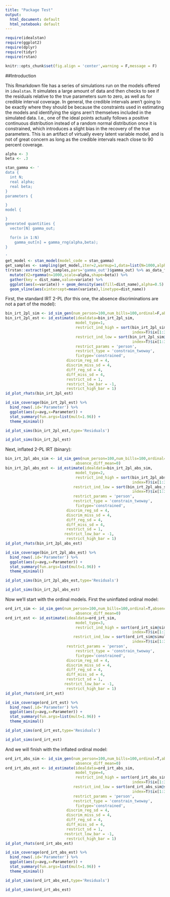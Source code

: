 ```yaml
---
title: "Package Test"
output:
  html_document: default
  html_notebook: default
---
```



```r

require(idealstan)
require(ggplot2)
require(dplyr)
require(tidyr)
require(rstan)

knitr::opts_chunk$set(fig.align = 'center',warning = F,message = F)
```


##Introduction

This Rmarkdown file has a series of simulations run on the models offered in `idealstan`. It simulates a large amount of data and then checks to see if the residuals relative to the true parameters sum to zero, as well as for credible interval coverage. In general, the credible intervals aren't going to be exactly where they should be because the constraints used in estimating the models and identifying the signs aren't themselves included in the simulated data. I.e., one of the ideal points actually follows a positive continuous distribution instead of a random normal distribution once it is constrained, which introduces a slight bias in the recovery of the true parameters. This is an artifact of virtually every latent variable model, and is not of great concern as long as the credible intervals reach close to 90 percent coverage. 

```r

alpha <- 3
beta <- .3

stan_gamma <- '
data {
  int N;
  real alpha;
  real beta;
}
parameters {

}
model {

}
generated quantities {
  vector[N] gamma_out;

  for(n in 1:N)
    gamma_out[n] = gamma_rng(alpha,beta);
}

'
get_model <- stan_model(model_code = stan_gamma)
get_samples <- sampling(get_model,iter=2,warmup=1,data=list(N=1000,alpha=alpha,beta=beta),algorithm="Fixed_param",chains=1)
t(rstan::extract(get_samples,pars='gamma_out')$gamma_out) %>% as_data_frame %>% 
  mutate(V2=rgamma(n=1000,scale=alpha,shape=beta)) %>% 
  gather(key = dist_name,value=variate) %>% 
  ggplot(aes(x=variate)) + geom_density(aes(fill=dist_name),alpha=0.5) + theme_minimal() +
  geom_vline(aes(xintercept=mean(variate),linetype=dist_name))
```


First, the standard IRT 2-PL (for this one, the absence discriminations are not a part of the model):

```r
bin_irt_2pl_sim <- id_sim_gen(num_person=100,num_bills=100,ordinal=F,absence=F)
bin_irt_2pl_est <- id_estimate(idealdata=bin_irt_2pl_sim,
                               model_type=1,
                               restrict_ind_high = sort(bin_irt_2pl_sim@simul_data$true_person,decreasing=T,
                                                        index=T)$ix[1:3],
                               restrict_ind_low = sort(bin_irt_2pl_sim@simul_data$true_person,decreasing=F, 
                                                        index=T)$ix[1:3],
                               restrict_params = 'person',
                               restrict_type = 'constrain_twoway',
                               fixtype='constrained',
                           discrim_reg_sd = 4,
                           discrim_miss_sd = 4,
                           diff_reg_sd = 4,
                           diff_miss_sd = 4,
                           restrict_sd = 1,
                           restrict_low_bar = -1,
                           restrict_high_bar = 1)
id_plot_rhats(bin_irt_2pl_est)
```

```r
id_sim_coverage(bin_irt_2pl_est) %>% 
  bind_rows(.id='Parameter') %>% 
  ggplot(aes(y=avg,x=Parameter)) +
  stat_summary(fun.args=list(mult=1.96)) + 
  theme_minimal() 
```

```r

id_plot_sims(bin_irt_2pl_est,type='Residuals')

```

```r

id_plot_sims(bin_irt_2pl_est)

```


Next, inflated 2-PL IRT (binary):

```r
bin_irt_2pl_abs_sim <- id_sim_gen(num_person=100,num_bills=100,ordinal=F,absence=T,
                               absence_diff_mean=0)
bin_irt_2pl_abs_est <- id_estimate(idealdata=bin_irt_2pl_abs_sim,
                               model_type=2,
                               restrict_ind_high = sort(bin_irt_2pl_abs_sim@simul_data$true_person,decreasing=T,
                                                        index=T)$ix[1:3],
                              restrict_ind_low = sort(bin_irt_2pl_abs_sim@simul_data$true_person,decreasing=F,
                                                        index=T)$ix[1:3],
                              restrict_params = 'person', 
                              restrict_type = 'constrain_twoway',
                               fixtype='constrained',
                           discrim_reg_sd = 4,
                           discrim_miss_sd = 4,
                           diff_reg_sd = 4,
                           diff_miss_sd = 4,
                           restrict_sd = 1,
                          restrict_low_bar = -1,
                           restrict_high_bar = 1)
id_plot_rhats(bin_irt_2pl_abs_est)
```

```r
id_sim_coverage(bin_irt_2pl_abs_est) %>% 
  bind_rows(.id='Parameter') %>% 
  ggplot(aes(y=avg,x=Parameter)) +
  stat_summary(fun.args=list(mult=1.96)) + 
  theme_minimal() 
```

```r

id_plot_sims(bin_irt_2pl_abs_est,type='Residuals')

```

```r

id_plot_sims(bin_irt_2pl_abs_est)

```

Now we'll start with the ordinal models. First the uninflated ordinal model:

```r
ord_irt_sim <- id_sim_gen(num_person=100,num_bills=100,ordinal=T,absence=F,
                               absence_diff_mean=0)
ord_irt_est <- id_estimate(idealdata=ord_irt_sim,
                               model_type=3,
                               restrict_ind_high = sort(ord_irt_sim@simul_data$true_person,decreasing=T,
                                                        index=T)$ix[1:3],
                              restrict_ind_low = sort(ord_irt_sim@simul_data$true_person,decreasing=F,
                                                        index=T)$ix[1:3],
                           restrict_params = 'person',
                               restrict_type = 'constrain_twoway',
                               fixtype='constrained',
                           discrim_reg_sd = 4,
                           discrim_miss_sd = 4,
                           diff_reg_sd = 4,
                           diff_miss_sd = 4,
                           restrict_sd = 1,
                          restrict_low_bar = -1,
                           restrict_high_bar = 1)
id_plot_rhats(ord_irt_est)
```

```r
id_sim_coverage(ord_irt_est) %>% 
  bind_rows(.id='Parameter') %>% 
  ggplot(aes(y=avg,x=Parameter)) +
  stat_summary(fun.args=list(mult=1.96)) + 
  theme_minimal() 
```

```r

id_plot_sims(ord_irt_est,type='Residuals')

```

```r

id_plot_sims(ord_irt_est)

```

And we will finish with the inflated ordinal model:

```r
ord_irt_abs_sim <- id_sim_gen(num_person=100,num_bills=100,ordinal=T,absence=T,
                               absence_diff_mean=0)
ord_irt_abs_est <- id_estimate(idealdata=ord_irt_abs_sim,
                               model_type=4,
                               restrict_ind_high = sort(ord_irt_abs_sim@simul_data$true_person,decreasing=T,
                                                        index=T)$ix[1:3],
                              restrict_ind_low = sort(ord_irt_abs_sim@simul_data$true_person,decreasing=F,
                                                        index=T)$ix[1:3],
                              restrict_params = 'person', 
                              restrict_type = 'constrain_twoway',
                               fixtype='constrained',
                           discrim_reg_sd = 4,
                           discrim_miss_sd = 4,
                           diff_reg_sd = 4,
                           diff_miss_sd = 4,
                           restrict_sd = 1,
                          restrict_low_bar = -1,
                           restrict_high_bar = 1)
id_plot_rhats(ord_irt_abs_est)
```

```r
id_sim_coverage(ord_irt_abs_est) %>% 
  bind_rows(.id='Parameter') %>% 
  ggplot(aes(y=avg,x=Parameter)) +
  stat_summary(fun.args=list(mult=1.96)) + 
  theme_minimal() 
```

```r

id_plot_sims(ord_irt_abs_est,type='Residuals')

```

```r

id_plot_sims(ord_irt_abs_est)

```